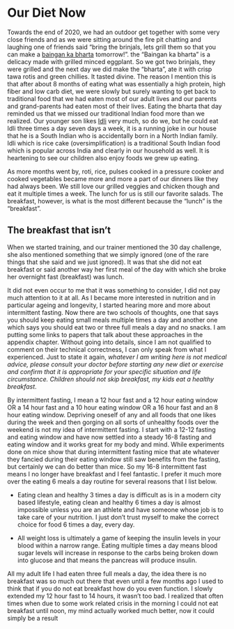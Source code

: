 # Our Diet Now

Towards the end of 2020, we had an outdoor get together with some very close friends and as we were sitting around the fire pit chatting and laughing one of friends said "bring the brinjals, lets grill them so that you can make a [baingan ka bharta](https://en.wikipedia.org/wiki/Baingan_bharta) tomorrow!". the "Baingan ka bharta" is a delicacy made with grilled minced eggplant. So we got two brinjals, they were grilled and the next day we did make the "bharta", ate it with crisp tawa rotis and green chillies. It tasted divine. The reason I mention this is that after about 8 months of eating what was essentially a high protein, high fiber and low carb diet, we were slowly but surely wanting to get back to traditional food that we had eaten most of our adult lives and our parents and grand-parents had eaten most of their lives. Eating the bharta that day reminded us that we missed our traditional Indian food more than we realized. Our younger son likes [Idli](https://en.wikipedia.org/wiki/Idli) very much, so do we, but he could eat Idli three times a day seven days a week, it is a running joke in our house that he is a South Indian who is accidentally born in a North Indian family. Idli which is rice cake (oversimplification) is a traditional South Indian food which is popular across India and clearly in our household as well. It is heartening to see our children also enjoy foods we grew up eating.

As more months went by, roti, rice, pulses cooked in a pressure cooker and cooked vegetables became more and more a part of our dinners like they had always been. We still love our grilled veggies and chicken though and eat it multiple times a week. The lunch for us is still our favorite salads. The breakfast, however, is what is the most different because the "lunch" is the "breakfast".

## The breakfast that isn't

When we started training, and our trainer mentioned the 30 day challenge, she also mentioned something that we simply ignored (one of the rare things that she said and we just ignored). It was that she did not eat breakfast or said another way her first meal of the day with which she broke her overnight fast (breakfast) was lunch.

It did not even occur to me that it was something to consider, I did not pay much attention to it at all. As I became more interested in nutrition and in particular ageing and longevity, I started hearing more and more about intermittent fasting. Now there are two schools of thoughts, one that says you should keep eating small meals multiple times a day and another one which says you should eat two or three full meals a day and no snacks. I am putting some links to papers that talk about these approaches in the appendix chapter. Without going into details, since I am not qualified to comment on their technical correctness, I can only speak from what I experienced. Just to state it again, *whatever I am writing here is not medical advice, please consult your doctor before starting any new diet or exercise and confirm that it is appropriate for your specific situation and life circumstance. Children should not skip breakfast, my kids eat a healthy breakfast*.

By intermittent fasting, I mean a 12 hour fast and a 12 hour eating window OR a 14 hour fast and a 10 hour eating window OR a 16 hour fast and an 8 hour eating window. Depriving oneself of any and all foods that one likes during the week and then gorging on all sorts of unhealthy foods over the weekend is not my idea of intermittent fasting. I start with a 12-12 fasting and eating window and have now settled into a steady 16-8 fasting and eating window and it works great for my body and mind. While experiments done on mice show that during intermittent fasting mice that ate whatever they fancied during their eating window still saw benefits from the fasting, but certainly we can do better than mice. So my 16-8 intermittent fast means I no longer have breakfast and I feel fantastic. I prefer it much more over the eating 6 meals a day routine for several reasons that I list below.

- Eating clean and healthy 3 times a day is difficult as is in a modern city based lifestyle, eating clean and healthy 6 times a day is almost impossible unless you are an athlete and have someone whose job is to take care of your nutrition. I just don't trust myself to make the correct choice for food 6 times a day, every day.

- All weight loss is ultimately a game of keeping the insulin levels in your blood within a narrow range. Eating multiple times a day means blood sugar levels will increase in response to the carbs being broken down into glucose and that means the pancreas will produce insulin. 

All my adult life I had eaten three full meals a day, the idea there is no breakfast was so much out there that even until a few months ago I used to think that if you do not eat breakfast how do you even function. I slowly extended my 12 hour fast to 14 hours, it wasn't too bad. I realized that often times when due to some work related crisis in the morning I could not eat breakfast until noon, my mind actually worked much better, now it could simply be a result